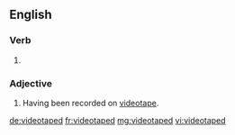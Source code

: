 ==English==

===Verb===
{{head|en|verb form}}

# {{en-past of|videotape}}

===Adjective===
{{en-adj}}

# Having been recorded on [[videotape]].

[[de:videotaped]]
[[fr:videotaped]]
[[mg:videotaped]]
[[vi:videotaped]]